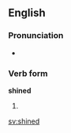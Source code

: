 ==English==
===Pronunciation===
*{{IPA|/'ʃaɪnd/}}

===Verb form===
'''shined'''

# {{past of|[[shine]]}}

[[sv:shined]]